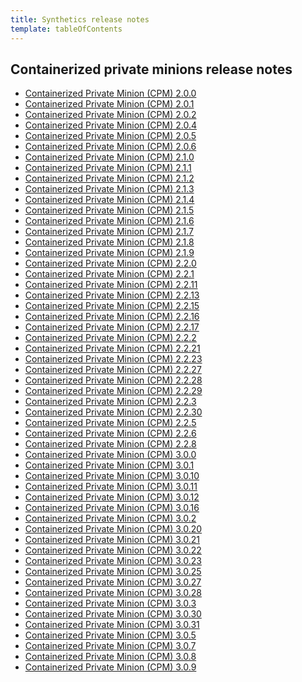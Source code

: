 ```yaml
---
title: Synthetics release notes
template: tableOfContents
---
```


## Containerized private minions release notes

* [Containerized Private Minion (CPM) 2.0.0](/docs/release-notes/synthetics-release-notes/containerized-private-minions-release-notes/containerized-private-minion-cpm-200)
* [Containerized Private Minion (CPM) 2.0.1](/docs/release-notes/synthetics-release-notes/containerized-private-minions-release-notes/containerized-private-minion-cpm-201)
* [Containerized Private Minion (CPM) 2.0.2](/docs/release-notes/synthetics-release-notes/containerized-private-minions-release-notes/containerized-private-minion-cpm-202)
* [Containerized Private Minion (CPM) 2.0.4](/docs/release-notes/synthetics-release-notes/containerized-private-minions-release-notes/containerized-private-minion-cpm-204)
* [Containerized Private Minion (CPM) 2.0.5](/docs/release-notes/synthetics-release-notes/containerized-private-minions-release-notes/containerized-private-minion-cpm-205)
* [Containerized Private Minion (CPM) 2.0.6](/docs/release-notes/synthetics-release-notes/containerized-private-minions-release-notes/containerized-private-minion-cpm-206)
* [Containerized Private Minion (CPM) 2.1.0](/docs/release-notes/synthetics-release-notes/containerized-private-minions-release-notes/containerized-private-minion-cpm-210)
* [Containerized Private Minion (CPM) 2.1.1](/docs/release-notes/synthetics-release-notes/containerized-private-minions-release-notes/containerized-private-minion-cpm-211)
* [Containerized Private Minion (CPM) 2.1.2](/docs/release-notes/synthetics-release-notes/containerized-private-minions-release-notes/containerized-private-minion-cpm-212)
* [Containerized Private Minion (CPM) 2.1.3](/docs/release-notes/synthetics-release-notes/containerized-private-minions-release-notes/containerized-private-minion-cpm-213)
* [Containerized Private Minion (CPM) 2.1.4](/docs/release-notes/synthetics-release-notes/containerized-private-minions-release-notes/containerized-private-minion-cpm-214)
* [Containerized Private Minion (CPM) 2.1.5](/docs/release-notes/synthetics-release-notes/containerized-private-minions-release-notes/containerized-private-minion-cpm-215)
* [Containerized Private Minion (CPM) 2.1.6](/docs/release-notes/synthetics-release-notes/containerized-private-minions-release-notes/containerized-private-minion-cpm-216)
* [Containerized Private Minion (CPM) 2.1.7](/docs/release-notes/synthetics-release-notes/containerized-private-minions-release-notes/containerized-private-minion-cpm-217)
* [Containerized Private Minion (CPM) 2.1.8](/docs/release-notes/synthetics-release-notes/containerized-private-minions-release-notes/containerized-private-minion-cpm-218)
* [Containerized Private Minion (CPM) 2.1.9](/docs/release-notes/synthetics-release-notes/containerized-private-minions-release-notes/containerized-private-minion-cpm-219)
* [Containerized Private Minion (CPM) 2.2.0](/docs/release-notes/synthetics-release-notes/containerized-private-minions-release-notes/containerized-private-minion-cpm-220)
* [Containerized Private Minion (CPM) 2.2.1](/docs/release-notes/synthetics-release-notes/containerized-private-minions-release-notes/containerized-private-minion-cpm-221)
* [Containerized Private Minion (CPM) 2.2.11](/docs/release-notes/synthetics-release-notes/containerized-private-minions-release-notes/containerized-private-minion-cpm-2211)
* [Containerized Private Minion (CPM) 2.2.13](/docs/release-notes/synthetics-release-notes/containerized-private-minions-release-notes/containerized-private-minion-cpm-2213)
* [Containerized Private Minion (CPM) 2.2.15](/docs/release-notes/synthetics-release-notes/containerized-private-minions-release-notes/containerized-private-minion-cpm-2215)
* [Containerized Private Minion (CPM) 2.2.16](/docs/release-notes/synthetics-release-notes/containerized-private-minions-release-notes/containerized-private-minion-cpm-2216)
* [Containerized Private Minion (CPM) 2.2.17](/docs/release-notes/synthetics-release-notes/containerized-private-minions-release-notes/containerized-private-minion-cpm-2217)
* [Containerized Private Minion (CPM) 2.2.2](/docs/release-notes/synthetics-release-notes/containerized-private-minions-release-notes/containerized-private-minion-cpm-222)
* [Containerized Private Minion (CPM) 2.2.21](/docs/release-notes/synthetics-release-notes/containerized-private-minions-release-notes/containerized-private-minion-cpm-2221)
* [Containerized Private Minion (CPM) 2.2.23](/docs/release-notes/synthetics-release-notes/containerized-private-minions-release-notes/containerized-private-minion-cpm-2223)
* [Containerized Private Minion (CPM) 2.2.27](/docs/release-notes/synthetics-release-notes/containerized-private-minions-release-notes/containerized-private-minion-cpm-2227)
* [Containerized Private Minion (CPM) 2.2.28](/docs/release-notes/synthetics-release-notes/containerized-private-minions-release-notes/containerized-private-minion-cpm-2228)
* [Containerized Private Minion (CPM) 2.2.29](/docs/release-notes/synthetics-release-notes/containerized-private-minions-release-notes/containerized-private-minion-cpm-2229)
* [Containerized Private Minion (CPM) 2.2.3](/docs/release-notes/synthetics-release-notes/containerized-private-minions-release-notes/containerized-private-minion-cpm-223)
* [Containerized Private Minion (CPM) 2.2.30](/docs/release-notes/synthetics-release-notes/containerized-private-minions-release-notes/containerized-private-minion-cpm-2230)
* [Containerized Private Minion (CPM) 2.2.5](/docs/release-notes/synthetics-release-notes/containerized-private-minions-release-notes/containerized-private-minion-cpm-225)
* [Containerized Private Minion (CPM) 2.2.6](/docs/release-notes/synthetics-release-notes/containerized-private-minions-release-notes/containerized-private-minion-cpm-226)
* [Containerized Private Minion (CPM) 2.2.8](/docs/release-notes/synthetics-release-notes/containerized-private-minions-release-notes/containerized-private-minion-cpm-228)
* [Containerized Private Minion (CPM) 3.0.0](/docs/release-notes/synthetics-release-notes/containerized-private-minions-release-notes/containerized-private-minion-cpm-300)
* [Containerized Private Minion (CPM) 3.0.1](/docs/release-notes/synthetics-release-notes/containerized-private-minions-release-notes/containerized-private-minion-cpm-301)
* [Containerized Private Minion (CPM) 3.0.10](/docs/release-notes/synthetics-release-notes/containerized-private-minions-release-notes/containerized-private-minion-cpm-3010)
* [Containerized Private Minion (CPM) 3.0.11](/docs/release-notes/synthetics-release-notes/containerized-private-minions-release-notes/containerized-private-minion-cpm-3011)
* [Containerized Private Minion (CPM) 3.0.12](/docs/release-notes/synthetics-release-notes/containerized-private-minions-release-notes/containerized-private-minion-cpm-3012)
* [Containerized Private Minion (CPM) 3.0.16](/docs/release-notes/synthetics-release-notes/containerized-private-minions-release-notes/containerized-private-minion-cpm-3016)
* [Containerized Private Minion (CPM) 3.0.2](/docs/release-notes/synthetics-release-notes/containerized-private-minions-release-notes/containerized-private-minion-cpm-302)
* [Containerized Private Minion (CPM) 3.0.20](/docs/release-notes/synthetics-release-notes/containerized-private-minions-release-notes/containerized-private-minion-cpm-3020)
* [Containerized Private Minion (CPM) 3.0.21](/docs/release-notes/synthetics-release-notes/containerized-private-minions-release-notes/containerized-private-minion-cpm-3021)
* [Containerized Private Minion (CPM) 3.0.22](/docs/release-notes/synthetics-release-notes/containerized-private-minions-release-notes/containerized-private-minion-cpm-3022)
* [Containerized Private Minion (CPM) 3.0.23](/docs/release-notes/synthetics-release-notes/containerized-private-minions-release-notes/containerized-private-minion-cpm-3023)
* [Containerized Private Minion (CPM) 3.0.25](/docs/release-notes/synthetics-release-notes/containerized-private-minions-release-notes/containerized-private-minion-cpm-3025)
* [Containerized Private Minion (CPM) 3.0.27](/docs/release-notes/synthetics-release-notes/containerized-private-minions-release-notes/containerized-private-minion-cpm-3027)
* [Containerized Private Minion (CPM) 3.0.28](/docs/release-notes/synthetics-release-notes/containerized-private-minions-release-notes/containerized-private-minion-cpm-3028)
* [Containerized Private Minion (CPM) 3.0.3](/docs/release-notes/synthetics-release-notes/containerized-private-minions-release-notes/containerized-private-minion-cpm-303)
* [Containerized Private Minion (CPM) 3.0.30](/docs/release-notes/synthetics-release-notes/containerized-private-minions-release-notes/containerized-private-minion-cpm-3030)
* [Containerized Private Minion (CPM) 3.0.31](/docs/release-notes/synthetics-release-notes/containerized-private-minions-release-notes/containerized-private-minion-cpm-3031)
* [Containerized Private Minion (CPM) 3.0.5](/docs/release-notes/synthetics-release-notes/containerized-private-minions-release-notes/containerized-private-minion-cpm-305)
* [Containerized Private Minion (CPM) 3.0.7](/docs/release-notes/synthetics-release-notes/containerized-private-minions-release-notes/containerized-private-minion-cpm-307)
* [Containerized Private Minion (CPM) 3.0.8](/docs/release-notes/synthetics-release-notes/containerized-private-minions-release-notes/containerized-private-minion-cpm-308)
* [Containerized Private Minion (CPM) 3.0.9](/docs/release-notes/synthetics-release-notes/containerized-private-minions-release-notes/containerized-private-minion-cpm-309)
